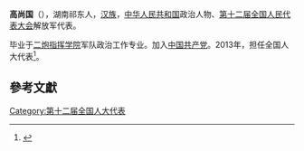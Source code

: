 '''高尚国'''（{{bd|1956年||}}），湖南祁东人，[[汉族|汉族]]，[[中华人民共和国|中华人民共和国]]政治人物、[[第十二届全国人民代表大会|第十二届全国人民代表大会]]解放军代表。

毕业于[[二炮指挥学院|二炮指挥学院]]军队政治工作专业。加入[[中国共产党|中国共产党]]。2013年，担任全国人大代表<ref>{{cite news|title=全国人大代表信息-高尚国|url= http://210.82.31.1:8084/delegate/viewDelegate.action?dbid=122938|accessdate=2013-04-05|newspaper=全国人大网|archive-url=https://web.archive.org/web/20160305230238/http://www.npc.gov.cn/delegate/viewDelegate.action?dbid=122938|archive-date=2016-03-05|dead-url=yes}}</ref>。

==參考文獻==
{{reflist}}
{{中国政治人物小作品}}

[[Category:第十二届全国人大代表|Category:第十二届全国人大代表]]